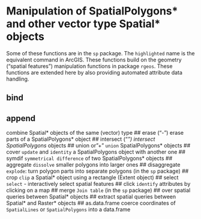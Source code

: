 
# Manipulation of SpatialPolygons* and other vector type Spatial* objects
   
Some of these functions are in the `sp` package. The `highlighted` name is the equivalent command in ArcGIS. These functions build on the geometry ("spatial features") manipulation functions in package `rgeos`. These functions are extended here by also providing automated attribute data handling.

## bind
## append
  combine Spatial* objects of the same (vector) type
## erase ("-")
 erase parts of a SpatialPolygons* object
## intersect ("*")
 intersect SpatialPolygons* objects
## union
 or "+" `union` SpatialPolygons* objects
## cover
 `update` and `identity` a SpatialPolygons object with another one
## symdif
 `symmetrical difference` of two SpatialPolygons* objects 
## aggregate
 `dissolve` smaller polygons into larger ones
## disaggregate
 `explode`: turn polygon parts into separate polygons (in the `sp` package)
## crop
 `clip` a Spatial* object using a rectangle (Extent object)
## select
 `select` - interactively select spatial features
## click
 `identify` attributes by clicking on a map
## merge
 `Join table` (in the `sp` package)
## over
 spatial queries between Spatial* objects
## extract
 spatial queries between Spatial* and Raster* objects
## as.data.frame
 coerce coordinates of `SpatialLines` or `SpatialPolygons` into a data.frame


